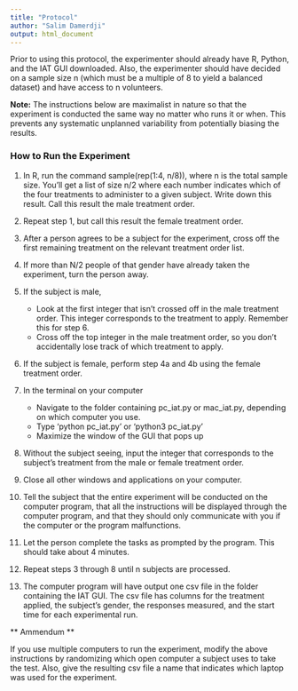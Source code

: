 ```yaml
---
title: "Protocol"
author: "Salim Damerdji"
output: html_document
---
```


Prior to using this protocol, the experimenter should already have R, Python, and the IAT GUI downloaded. Also, the experimenter should have decided on a sample size n (which must be a multiple of 8 to yield a balanced dataset) and have access to n volunteers.

**Note:** The instructions below are maximalist in nature so that the experiment is conducted the same way no matter who runs it or when. This prevents any systematic unplanned variability from potentially biasing the results.


### How to Run the Experiment

1. In R, run the command sample(rep(1:4, n/8)), where n is the total sample size. You'll get a list of size n/2 where each number indicates which of the four treatments to administer to a given subject. Write down this result. Call this result the male treatment order.

2. Repeat step 1, but call this result the female treatment order.

3. After a person agrees to be a subject for the experiment, cross off the first remaining treatment on the relevant treatment order list. 

4. If more than N/2 people of that gender have already taken the experiment, turn the person away.

5. If the subject is male,
    * Look at the first integer that isn't crossed off in the male treatment order. This integer corresponds to the treatment to apply. Remember this for step 6.
    * Cross off the top integer in the male treatment order, so you don't accidentally lose track of which treatment to apply.

6. If the subject is female, perform step 4a and 4b using the female treatment order.

7. In the terminal on your computer
    * Navigate to the folder containing pc_iat.py or mac_iat.py, depending on which computer you use.
    * Type 'python pc_iat.py' or 'python3 pc_iat.py'
    * Maximize the window of the GUI that pops up

8. Without the subject seeing, input the integer that corresponds to the subject's treatment from the male or female treatment order.

9. Close all other windows and applications on your computer.

10. Tell the subject that the entire experiment will be conducted on the computer program, that all the instructions will be displayed through the computer program, and that they should only communicate with you if the computer or the program malfunctions.

11. Let the person complete the tasks as prompted by the program. This should take about 4 minutes.

12. Repeat steps 3 through 8 until n subjects are processed.

13. The computer program will have output one csv file in the folder containing the IAT GUI. The csv file has columns for the treatment applied, the subject's gender, the responses measured, and the start time for each experimental run.

** Ammendum **

If you use multiple computers to run the experiment, modify the above instructions by randomizing which open computer a subject uses to take the test. Also, give the resulting csv file a name that indicates which laptop was used for the experiment.

